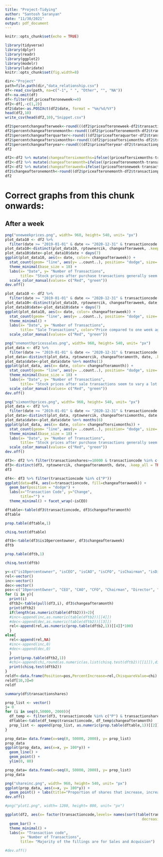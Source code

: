 ```yaml
---
title: "Project-Tidying"
author: "Santosh Saranyan"
date: "11/30/2021"
output: pdf_document
---
```


```r
knitr::opts_chunk$set(echo = TRUE)
```

```r
library(tidyverse)
library(dplyr)
library(readr)
library(ggplot2)
library(modelr)
library(lubridate)
knitr::opts_chunk$set(fig.width=8)
```

```r
dir<-"Project"
path=file.path(dir,"data_relationship.csv")
df<-read_csv(path, na=c("-1", " ", "Other", "", "NA"))
df<-na.omit(df)
df<-filter(df,priceafteroneweek>=0)
df2<-df[,-c(1,2)]
df2$date<-as.POSIXct(df2$date, format = "%m/%d/%Y")
head(df2,10)
write_csv(head(df2,10),"Snippet.csv")
```
```r
df2$percentchangeafterweek<-round(((df2$priceafteroneweek-df2$transactionpricepershare)/df2$transactionpricepershare)*100, digits=1)
df2$percentchangeafteronemonth<-round(((df2$priceafteronemonth-df2$transactionpricepershare)/df2$transactionpricepershare)*100, digits=1)
df2$percentchangeafterquarter<-round(((df2$priceafteraquarter-df2$transactionpricepershare)/df2$transactionpricepershare)*100, digits=1)
df2$percentchangeaftersixmonths<-round(((df2$priceaftersixmonths-df2$transactionpricepershare)/df2$transactionpricepershare)*100, digits=1)
df2$percentchangeafteryear<-round(((df2$priceafteryear-df2$transactionpricepershare)/df2$transactionpricepershare)*100, digits=1)
df2
```

```r

df2<-df2 %>% mutate(changeaftersixmonths=ifelse((priceaftersixmonths-transactionpricepershare)>0, "Increase", "Decrease"))
df2<-df2 %>% mutate(changeafteramonth=ifelse((priceafteronemonth-transactionpricepershare)>0, "Increase", "Decrease"))
df2<-df2 %>% mutate(changeafteraweek=ifelse((priceafteroneweek-transactionpricepershare)>0, "Increase", "Decrease"))
df2$changeafteronemonth<-round((df2$priceafteronemonth-df2$transactionpricepershare), digits=1)
df2
```

# Correct graphs from this chunk onwards:

## After a week

```r
png("oneweekprices.png", width= 960, height= 540, unit= "px")
plot_data10 <- df2 %>%
  filter(date >= "2019-01-01" & date <= "2020-12-31" & transactioncode %in% c("P")) 
plot_data10<-distinct(plot_data10, rptownercik, changeafteraweek, .keep_all = TRUE)
plot_data10$date<-plot_data10$date + days(7)
ggplot(plot_data10, aes(x= date, color= changeafteraweek)) + 
  stat_count(geom= "line", aes(y= ..count..), position= "dodge", size= 1) + 
  theme_minimal(base_size = 18) +
  labs(x= "Date", y= "Number of Transactions",
       title= "Stock prices after purchase transactions generally seem to increase", color="") + 
  scale_color_manual(values= c("Red", "green"))
dev.off()
```

```r

plot_data10 <- df2 %>%
  filter(date >= "2019-01-01" & date <= "2020-12-31" & transactioncode %in% c("S")) 
plot_data10<-distinct(plot_data10, rptownercik, changeafteraweek, date, .keep_all = TRUE)
plot_data10$date<-plot_data10$date + days(7)
ggplot(plot_data10, aes(x= date, color= changeafteraweek)) + 
  stat_count(geom= "line", aes(y= ..count..), position= "dodge", size= 1) + 
  theme_minimal() +
  labs(x= "Date", y= "Number of Transactions",
       title= "Sale Transactions", color="Price compared to one week ago") + 
  scale_color_manual(values= c("Red", "green"))

```


```r
png("onemonthpricessales.png", width= 960, height= 540, unit= "px")
plot_data <- df2 %>%
  filter(date >= "2019-01-01" & date <= "2020-12-31" & transactioncode %in% c("S")) 
plot_data<-distinct(plot_data, rptownercik, changeafteramonth, date, .keep_all = TRUE)
plot_data$date<-plot_data$date %m+% months(1)
ggplot(plot_data, aes(x= date, color= changeafteramonth)) + 
  stat_count(geom= "line", aes(y= ..count..), position= "dodge", size= 1) + 
  theme_minimal(base_size = 18) +
  labs(x= "Date", y= "Number of Transactions",
       title= "Stock prices after sale transactions seem to vary a lot over time", color="") + 
  scale_color_manual(values= c("Red", "green"))
dev.off()
```

```r
png("sixmonthprices.png", width= 960, height= 540, unit= "px")
plot_data <- df2 %>%
  filter(date >= "2019-01-01" & date <= "2020-12-31" & transactioncode %in% c("P")) 
plot_data<-distinct(plot_data, rptownercik, changeaftersixmonths, date, .keep_all = TRUE)
plot_data$date<-plot_data$date %m+% months(6)
ggplot(plot_data, aes(x= date, color= changeaftersixmonths)) + 
  stat_count(geom= "line", aes(y= ..count..), position= "dodge", size= 1) + 
  theme_minimal(base_size = 18) +
  labs(x= "Date", y= "Number of Transactions",
       title= "Stock prices after purchase transactions generally seem to increase after six months", color="") + 
  scale_color_manual(values= c("Red", "green"))
dev.off()
```

```r
df3<- df2 %>% filter(transactionshares>=10000 & transactioncode %in% c("P"))
df3<-distinct(df3, rptownercik, changeafteramonth, date, .keep_all = TRUE)
df3
```

```r
df4<- df3 %>% filter(transactioncode %in% c("P"))
ggplot(data=df4, aes(x=transactioncode, fill=changeafteraweek)) +
  geom_bar(position = "dodge") +
  labs(x="Transaction Code", y="Change", 
       title="") +
  theme_minimal() + facet_wrap(~isCEO) 
```


```r
dftable<-table(df3$transactioncode, df3$changeafteramonth)
dftable

prop.table(dftable,1)

chisq.test(dftable)
```


```r
dftb<-table(df3$is10percentowner, df3$changeafteraweek)
dftb

prop.table(dftb,1)

chisq.test(dftb)
```

```r
y<-c("is10percentowner", "isCEO", "isCAO", "isCFO", "isChairman", "isDirector", "isCIO", "isCMO","isCRO", "isCSO", "isCTO","isEVP", "isPresident_vp", "isSecretary")
rel<-vector()
inc<-vector()
dec<-vector()
pos<-c("10percentOwner", "CEO", "CAO", "CFO", "Chairman", "Director", "CIO", "CMO","CRO", "CSO", "CTO","EVP", "President", "Secretary")
for (i in y){
  print(i)
  dftb2<-table(pull(df3,i), df3$changeafteramonth)
  print(dftb2)
  if(length(as.numeric(table(dftb2)))>2){
  #inc<-append(inc,as.numeric(table(dftb2))[[4]])
  #dec<-append(dec,as.numeric(table(dftb2))[[3]])
  rel<-append(rel,as.numeric(prop.table(dftb2,1))[[4]]*100)
  }
else{
  rel<-append(rel,NA)
  #inc<-append(inc,0)
  #dec<-append(dec,0)
  }
  print(prop.table(dftb2,1))
  #chi<-append(chi,round(as.numeric(as.list(chisq.test(dftb2))[[1]]),digits=2))
  print(chisq.test(dftb2))
}
reldf<-data.frame(Position=pos,PercentIncrease=rel,ChisquareValue=chi)
reldf[10,3]=0
reldf

```
```r
summary(df$transactionshares)
```

```r
prop_list <- vector()
j= 0
for (i in seq(0,50000, 2000)){
  df_temp <- filter(df3, transactioncode %in% c("P") & transactionshares > i)
  dftable<-table(df_temp$transactioncode, df_temp$changeafteramonth)
  prop_list <- append(prop_list, as.numeric(prop.table(dftable,1))[[2]])
}

prop_data= data.frame(x=seq(0, 50000, 2000), y= prop_list)
prop_data
ggplot(prop_data, aes(x=x, y= 100*y)) + 
  geom_line() + 
  geom_point() +
  ylim(0, 80)

prop_data= data.frame(x=seq(0, 50000, 2000), y= prop_list)
prop_data

png("shareinc.png", width= 960, height= 540, unit= "px")
ggplot(prop_data, aes(x=x, y= 100*y)) + 
  geom_point() + labs(title="Proportion of shares that increase, increases with more shares per transaction", x="Number of shares per transaction", y="Percent of shares that increase") + theme_gray(base_size = 18)
dev.off()
```
```r
#png("plot1.png", width= 1280, height= 800, unit= "px")

ggplot(df2, aes(x= factor(transactioncode,levels= names(sort(table(transactioncode),
                                                               decreasing =  TRUE))))) + 
  geom_bar() + 
  theme_minimal() + 
  labs(x= "Transaction code",
       y= "Number of Transactions",
       title= "Majority of the fillings are for Sales and Acquision")

#dev.off()
```